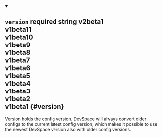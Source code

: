 
<details className="config-field" data-expandable="false" open>
<summary>

## `version` <span className="config-field-required" data-required="true">required</span> <span className="config-field-type">string</span> <span className="config-field-default"></span> <span className="config-field-enum"><span>v2beta1<br/>v1beta11<br/>v1beta10<br/>v1beta9<br/>v1beta8<br/>v1beta7<br/>v1beta6<br/>v1beta5<br/>v1beta4<br/>v1beta3<br/>v1beta2<br/>v1beta1</span></span> {#version}

Version holds the config version. DevSpace will always convert older configs to the current latest config version, which makes it possible to use the newest DevSpace version also with older config versions.

</summary>



</details>
